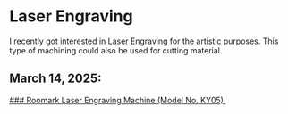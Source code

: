 
# Laser Engraving

I recently got interested in Laser Engraving for the artistic purposes. This type of machining could also be used for cutting material.

## March 14, 2025:

<div className="halfgrid">
	<a href="/laser-engravings/roomark" className="emphasis4 dark card">
		### Roomark Laser Engraving Machine (Model No. KY05)
		<img className="articleImage" src={getImageUrl("miscellaneous/laser_engraving/machine_view2.jpg")} alt="" ></img>
	</a>
</div>
